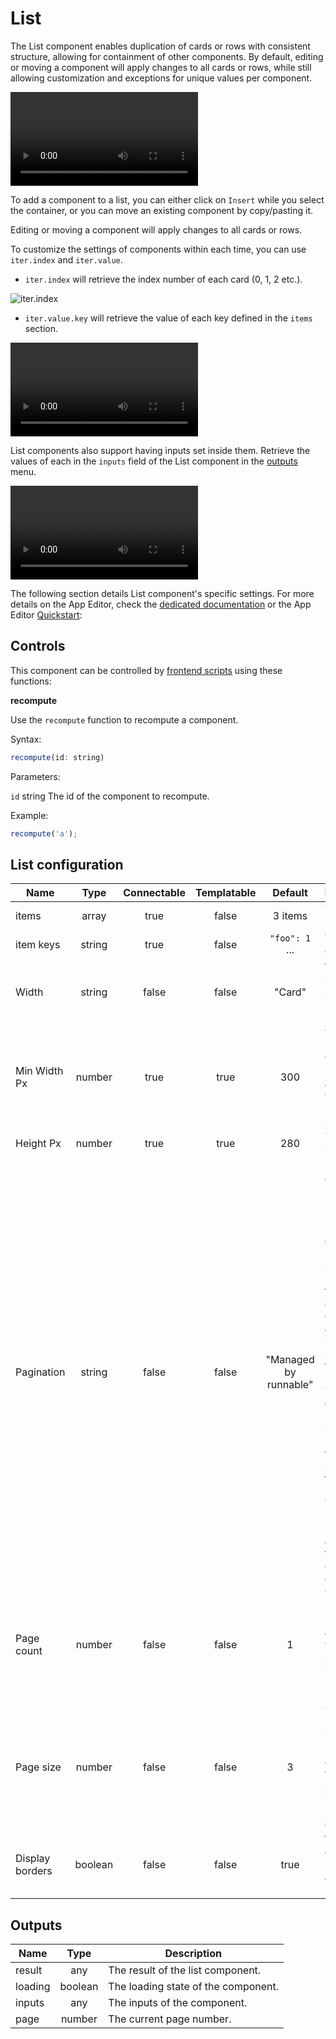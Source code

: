 
# List

The List component enables duplication of cards or rows with consistent structure, allowing for containment of other components. By default, editing or moving a component will apply changes to all cards or rows, while still allowing customization and exceptions for unique values per component.

<video
	className="border-2 rounded-lg object-cover w-full h-full dark:border-gray-800"
	autoPlay
	controls
	src="/videos/list_component.mp4"
	alt="list component"
/>
<br />

To add a component to a list, you can either click on `Insert` while you select the container, or you can move an existing component by copy/pasting it.

Editing or moving a component will apply changes to all cards or rows.

To customize the settings of components within each time, you can use `iter.index` and `iter.value`.

- `iter.index` will retrieve the index number of each card (0, 1, 2 etc.).

![iter.index](../../assets/apps/4_app_component_library/iter.index.png.webp)

- `iter.value.key` will retrieve the value of each key defined in the `items` section.

<video
	className="border-2 rounded-lg object-cover w-full h-full dark:border-gray-800"
	autoPlay
	controls
	src="/videos/iter.value.mp4"
	alt="iter.value"
/>
<br />

List components also support having inputs set inside them. Retrieve the values of each in the `inputs` field of the List component in the [outputs](../2_outputs.mdx) menu.

<video
	className="border-2 rounded-lg object-cover w-full h-full dark:border-gray-800"
	autoPlay
	controls
	src="/videos/list_inputs.mp4"
	alt="List inputs"
/>
<br />

The following section details List component's specific settings. For more details on the App Editor, check the [dedicated documentation](../0_app_editor/index.mdx) or the App Editor [Quickstart](../../getting_started/7_apps_quickstart/index.mdx):

<div className="grid grid-cols-2 gap-6 mb-4">
	<DocCard
		color="orange"
		title="App Editor Documentation"
		description="The app editor is a low-code builder to create custom User Interfaces with a mix of drag-and-drop and code."
		href="/docs/apps/app_editor"
	/>
	<DocCard
		color="orange"
		title="Apps Quickstart"
		description="Learn how to build your first app in a matter of minutes."
		href="/docs/getting_started/apps_quickstart"
	/>
</div>

## Controls

This component can be controlled by [frontend scripts](../3_app-runnable-panel.mdx#frontend-scripts) using these functions:

**recompute**

Use the `recompute` function to recompute a component.

Syntax:

```js
recompute(id: string)
```

Parameters:

`id` string
The id of the component to recompute.

Example:

```js
recompute('a');
```

<div className="grid grid-cols-2 gap-6 mb-4">
	<DocCard
		color="orange"
		title="Runnable Editor"
		description="Learn how to create and configure Apps runnables."
		href="/docs/apps/app-runnable-panel"
	/>
</div>

## List configuration

| Name            |  Type   | Connectable | Templatable |        Default        | Description                                                                                                                                                                                                                                                                                                       |
| --------------- | :-----: | :---------: | :---------: | :-------------------: | ----------------------------------------------------------------------------------------------------------------------------------------------------------------------------------------------------------------------------------------------------------------------------------------------------------------- |
| items           |  array  |    true     |    false    |        3 items        | The list items.                                                                                                                                                                                                                                                                                                   |
| item keys       | string  |    true     |    false    |    `"foo": 1` ...     | The keys of each card.                                                                                                                                                                                                                                                                                            |
| Width           | string  |    false    |    false    |        "Card"         | Whether items should be "Card" of "Full Row".                                                                                                                                                                                                                                                                     |
| Min Width Px    | number  |    true     |    true     |          300          | The minimum width in pixels. Only applies when "Width" is set to Card                                                                                                                                                                                                                                             |
| Height Px       | number  |    true     |    true     |          280          | The height in pixels.                                                                                                                                                                                                                                                                                             |
| Pagination      | string  |    false    |    false    | "Managed by runnable" | Pagination can be managed using two methods: By the component: Based on a specified page size, the component divides the array into several pages. By the runnable: The component shows all items, leaving the task of pagination to the runnable. The current page number is available in the component outputs. |
| Page count      | number  |    false    |    false    |           1           | The number of pages. Only applies when pagination is managed by the runnable.                                                                                                                                                                                                                                     |
| Page size       | number  |    false    |    false    |           3           | The number of items per page. Only applies when pagination is managed by component.                                                                                                                                                                                                                               |
| Display borders | boolean |    false    |    false    |         true          | Whether to display borders around the list items.                                                                                                                                                                                                                                                                 |

## Outputs

| Name    |  Type   | Description                         |
| ------- | :-----: | ----------------------------------- |
| result  |   any   | The result of the list component.   |
| loading | boolean | The loading state of the component. |
| inputs  |   any   | The inputs of the component.        |
| page    | number  | The current page number.            |
